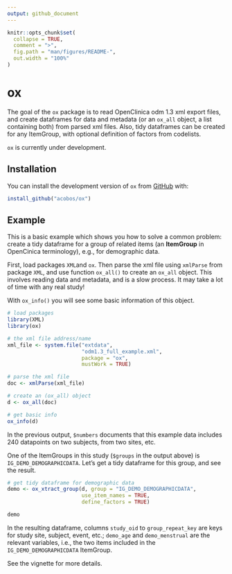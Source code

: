 ```yaml
---
output: github_document
---
```


<!-- README.md is generated from README.Rmd. Please edit that file -->

```r
knitr::opts_chunk$set(
  collapse = TRUE,
  comment = ">",
  fig.path = "man/figures/README-",
  out.width = "100%"
)
```
# ox

The goal of the `ox` package is to read OpenClinica odm 1.3 xml export files, 
and create dataframes for data and metadata (or an `ox_all` object, a list 
containing both) from parsed xml files. Also, tidy dataframes can be created for any ItemGroup, with optional definition of factors from codelists.

`ox` is currently under development.

## Installation

You can install the development version of `ox` from [GitHub](https://github.com/acobos/ox) with:

``` r
install_github("acobos/ox")
```

## Example

This is a basic example which shows you how to solve a common problem: create a 
tidy dataframe for a group of related items (an **ItemGroup** in OpenCinica 
terminology), e.g., for demographic data.

First, load packages `XML`and `ox`. Then parse the xml file using `xmlParse` 
from package `XML`, and use function `ox_all()` to create an `ox_all` object. 
This involves reading data and metadata, and is a slow process. It may take a 
lot of time with any real study!

With `ox_info()` you will see some basic information of this object.

```r

# load packages 
library(XML)
library(ox)

# the xml file address/name
xml_file <- system.file("extdata",
                        "odm1.3_full_example.xml",
                        package = "ox",
                        mustWork = TRUE)

# parse the xml file
doc <- xmlParse(xml_file) 

# create an (ox_all) object 
d <- ox_all(doc)

# get basic info
ox_info(d)

```

In the previous output, `$numbers` documents that this example data includes 240 datapoints on two subjects, from two sites, etc.  

One of the ItemGroups in this study (`$groups` in the output above) is 
`IG_DEMO_DEMOGRAPHICDATA`. Let's get a tidy dataframe for this group, and see 
the result. 

```r
# get tidy dataframe for demographic data
demo <- ox_xtract_group(d, group = "IG_DEMO_DEMOGRAPHICDATA",
                        use_item_names = TRUE,
                        define_factors = TRUE)

demo
```

In the resulting dataframe, columns `study_oid` to `group_repeat_key` are keys for study site, subject, event, etc.; `demo_age` and `demo_menstrual` are the relevant variables, i.e., the two items included in the `IG_DEMO_DEMOGRAPHICDATA` ItemGroup. 

See the vignette for more details. 
